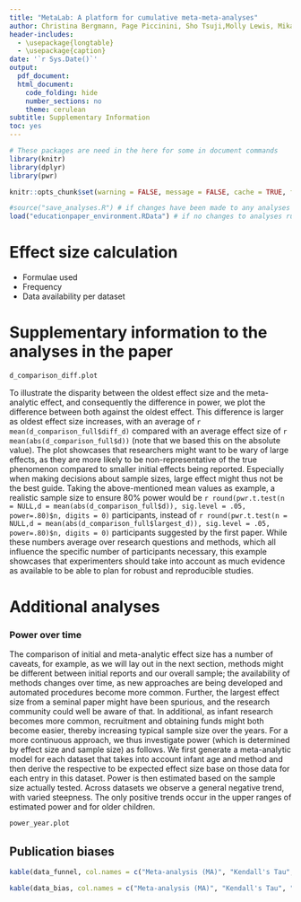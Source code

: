 ```yaml
---
title: "MetaLab: A platform for cumulative meta-meta-analyses"
author: Christina Bergmann, Page Piccinini, Sho Tsuji,Molly Lewis, Mika Braginsky, Michael C. Frank, and Alejandrina Cristia 
header-includes:
  - \usepackage{longtable}
  - \usepackage{caption}
date: '`r Sys.Date()`'
output:
  pdf_document:
  html_document:
    code_folding: hide
    number_sections: no
    theme: cerulean
subtitle: Supplementary Information
toc: yes
---
```


```r
# These packages are need in the here for some in document commands
library(knitr)
library(dplyr)
library(pwr)

knitr::opts_chunk$set(warning = FALSE, message = FALSE, cache = TRUE, fig.pos = "T")

#source("save_analyses.R") # if changes have been made to any analyses run this, comment below
load("educationpaper_environment.RData") # if no changes to analyses run this, comment above
```

# Effect size calculation

- Formulae used
- Frequency
- Data availability per dataset

# Supplementary information to the analyses in the paper


```r
d_comparison_diff.plot
```

To illustrate the disparity between the oldest effect size and the meta-analytic effect, and consequently the difference in power, we plot the difference between both against the oldest effect. This difference is larger as oldest effect size increases, with an average of `r mean(d_comparison_full$diff_d)` compared with an average effect size of `r mean(abs(d_comparison_full$d))` (note that we based this on the absolute value). The plot showcases that researchers might want to be wary of large effects, as they are more likely to be non-representative of the true phenomenon compared to smaller initial effects being reported. Especially when making decisions about sample sizes, large effect might thus not be the best guide. Taking the above-mentioned mean values as example, a realistic sample size to ensure 80% power would be `r round(pwr.t.test(n = NULL,d = mean(abs(d_comparison_full$d)), sig.level = .05, power=.80)$n, digits = 0)` participants, instead of `r round(pwr.t.test(n = NULL,d = mean(abs(d_comparison_full$largest_d)), sig.level = .05, power=.80)$n, digits = 0)` participants suggested by the first paper. While these numbers average over research questions and methods, which all influence the specific number of participants necessary, this example showcases that experimenters should take into account as much evidence as available to be able to plan for robust and reproducible studies. 






# Additional analyses

### Power over time

The comparison of initial and meta-analytic effect size has a number of caveats, for example, as we will lay out in the next section, methods might be different between initial reports and our overall sample; the availability of methods changes over time, as new approaches are being developed and automated procedures become more common. Further, the largest effect size from a seminal paper might have been spurious, and the research community could well be aware of that. In additional, as infant research becomes more common, recruitment and obtaining funds might both become easier, thereby increasing typical sample size over the years. 
For a more continuous approach, we thus investigate power (which is determined by effect size and sample size) as follows. We first generate a meta-analytic model for each dataset that takes into account infant age and method and then derive the respective to be expected effect size base on those data for each entry in this dataset. Power is then estimated based on the sample size actually tested. 
Across datasets we observe a general negative trend, with varied steepness. The only positive trends occur in the upper ranges of estimated power and for older children. 

```r
power_year.plot
```

## Publication biases


```r
kable(data_funnel, col.names = c("Meta-analysis (MA)", "Kendall's Tau", "p-value"), digits = 2, caption = "Non-parametric test for funnel plot assymmetry. A significant value indicates bias.")
```


```r
kable(data_bias, col.names = c("Meta-analysis (MA)", "Kendall's Tau", "p-value"), digits = 2, caption = "Non-parametric correlations between sample sizes and effect sizes for each dataset. A significant value indicates bias.")
```